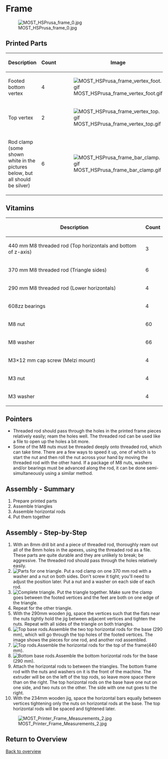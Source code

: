 {{MOST}}

=Frame=
{{MOST RepRap Ed}}

[[Image:MOST_HSPrusa_frame_0.jpg|center]]
==Printed Parts==
{| class="wikitable"
|-
! Description
! Count
! Image
|-
| Footed bottom vertex
| 4
| [[File:MOST_HSPrusa_frame_vertex_foot.gif]]
|-
| Top vertex
| 2
| [[File:MOST_HSPrusa_frame_vertex_top.gif]]
|-
| Rod clamp (some shown white in the pictures below, but all should be silver)
| 6
| [[File:MOST_HSPrusa_frame_bar_clamp.gif]]
|}

==Vitamins==
{| class="wikitable"
|-
! Description
! Count
|-
| 440 mm M8 threaded rod (Top horizontals and bottom of z-axis)
| 3
|-
| 370 mm M8 threaded rod (Triangle sides)
| 6
|-
| 290 mm M8 threaded rod (Lower horizontals)
| 4
|-
| 608zz bearings
| 4
|-
| M8 nut
| 60
|-
| M8 washer
| 66
|-
| M3×12 mm cap screw (Melzi mount)
| 4
|-
| M3 nut
| 4
|-
| M3 washer
| 4
|}

==Pointers==
*Threaded rod should pass through the holes in the printed frame pieces relatively easily; ream the holes well. The threaded rod can be used like a file to open up the holes a bit more.
*Some of the M8 nuts must be threaded deeply onto threaded rod, which can take time. There are a few ways to speed it up, one of which is to start the nut and then roll the nut across your hand by moving the threaded rod with the other hand. If a package of M8 nuts, washers and/or bearings must be advanced along the rod, it can be done semi-simultaneously using a similar method.

==Assembly - Summary==
# Prepare printed parts
# Assemble triangles
# Assemble horizontal rods
# Put them together

==Assembly - Step-by-Step==
# With an 8mm drill bit and a piece of threaded rod, thoroughly ream out all of the 8mm holes in the apexes, using the threaded rod as a file. These parts are quite durable and they are unlikely to break; be aggressive. The threaded rod should pass through the holes relatively easily.
#[[Image:MOST_HSPrusa_frame_3.jpg|thumb|right|Parts for one triangle.]] Put a rod clamp on one 370 mm rod with a washer and a nut on both sides.  Don't screw it tight; you'll need to adjust the position later.  Put a nut and a washer on each side of each rod.{{clear}}
#[[Image:MOST_HSPrusa_frame_2.jpg|thumb|right|Complete triangle.]] Put the triangle together.  Make sure the clamp goes between the footed vertices and the feet are both on one edge of the triangle.{{clear}}
#Repeat for the other triangle.
#With the 290mm wooden jig, space the vertices such that the flats near the nuts tightly hold the jig between adjacent vertices and tighten the nuts. Repeat with all sides of the triangle on both triangles.
#[[Image:MOST_HSPrusa_frame_11.jpg|thumb|right|Top base rods.]]Assemble the two top horizontal rods for the base (290 mm), which will go through the top holes of the footed vertices.  The image shows the pieces for one rod, and another rod assembled.{{clear}}
#[[Image:MOST_HSPrusa_frame_7.jpg|thumb|right|Top rods.]]Assemble the horizontal rods for the top of the frame(440 mm).{{clear}}
#[[Image:MOST_HSPrusa_frame_6.jpg|thumb|right|Bottom base rods.]]Assemble the bottom horizontal rods for the base (290 mm).{{clear}}
#Attach the horizontal rods to between the triangles.  The bottom frame rod with the nuts and washers on it is the front of the machine.  The extruder will be on the left of the top rods, so leave more space there than on the right.  The top horizontal rods on the base have one nut on one side, and two nuts on the other.  The side with one nut goes to the right.
# With the 234mm wooden jig, space the horizontal bars equally between vertices tightening only the nuts on horizontal rods at the base. The top horizontal rods will be spaced and tightened later.


[[Image:MOST_Printer_Frame_Measurements_2.jpg]]

==Return to Overview==
[[MOST_RepRap_parallel_build_overview|Back to overview]]